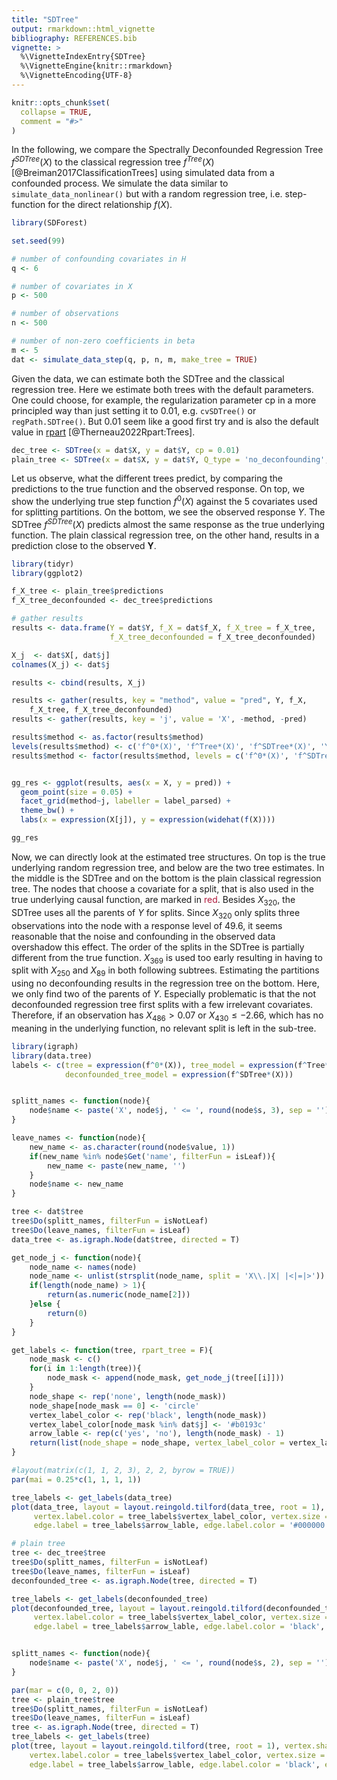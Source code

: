 ```yaml
---
title: "SDTree"
output: rmarkdown::html_vignette
bibliography: REFERENCES.bib
vignette: >
  %\VignetteIndexEntry{SDTree}
  %\VignetteEngine{knitr::rmarkdown}
  %\VignetteEncoding{UTF-8}
---
```


```r
knitr::opts_chunk$set(
  collapse = TRUE,
  comment = "#>"
)
```

In the following, we compare the Spectrally Deconfounded Regression Tree $f^{SDTree}(X)$ to the classical regression tree $f^{Tree}(X)$ [@Breiman2017ClassificationTrees] using simulated data from a confounded process. We simulate the data similar to `simulate_data_nonlinear()` but with a random regression tree, i.e. step-function for the direct relationship $f(X)$.

```r
library(SDForest)

set.seed(99)

# number of confounding covariates in H
q <- 6

# number of covariates in X
p <- 500

# number of observations
n <- 500

# number of non-zero coefficients in beta
m <- 5
dat <- simulate_data_step(q, p, n, m, make_tree = TRUE)
```

Given the data, we can estimate both the SDTree and the classical regression tree. Here we estimate both trees with the default parameters. One could choose, for example, the regularization parameter cp in a more principled way than just setting it to 0.01, e.g. `cvSDTree()` or `regPath.SDTree()`. But 0.01 seem like a good first try and is also the default value in [rpart](https://cran.r-project.org/web/packages/rpart/index.html) [@Therneau2022Rpart:Trees].

```r
dec_tree <- SDTree(x = dat$X, y = dat$Y, cp = 0.01)
plain_tree <- SDTree(x = dat$X, y = dat$Y, Q_type = 'no_deconfounding', cp = 0.01)
```

Let us observe, what the different trees predict, by comparing the predictions to the true function and the observed response. On top, we show the underlying true step function $f^0(X)$ against the 5 covariates used for splitting partitions. On the bottom, we see the observed response $Y$. The SDTree $f^{SDTree}(X)$ predicts almost the same response as the true underlying function. The plain classical regression tree, on the other hand, results in a prediction close to the observed $\mathbf{Y}$.

```r
library(tidyr)
library(ggplot2)

f_X_tree <- plain_tree$predictions
f_X_tree_deconfounded <- dec_tree$predictions

# gather results
results <- data.frame(Y = dat$Y, f_X = dat$f_X, f_X_tree = f_X_tree,
                      f_X_tree_deconfounded = f_X_tree_deconfounded)

X_j  <- dat$X[, dat$j]
colnames(X_j) <- dat$j

results <- cbind(results, X_j)

results <- gather(results, key = "method", value = "pred", Y, f_X, 
    f_X_tree, f_X_tree_deconfounded)
results <- gather(results, key = 'j', value = 'X', -method, -pred)

results$method <- as.factor(results$method)
levels(results$method) <- c('f^0*(X)', 'f^Tree*(X)', 'f^SDTree*(X)', 'Y')
results$method <- factor(results$method, levels = c('f^0*(X)', 'f^SDTree*(X)', 'f^Tree*(X)', 'Y'))


gg_res <- ggplot(results, aes(x = X, y = pred)) +
  geom_point(size = 0.05) +
  facet_grid(method~j, labeller = label_parsed) +
  theme_bw() + 
  labs(x = expression(X[j]), y = expression(widehat(f(X))))

gg_res
```

Now, we can directly look at the estimated tree structures. On top is the true underlying random regression tree, and below are the two tree estimates. In the middle is the SDTree and on the bottom is the plain classical regression tree. The nodes that choose a covariate for a split, that is also used in the true underlying causal function, are marked in <span style="color: #b0193c;">red</span>. Besides $X_{320}$, the SDTree uses all the parents of $Y$ for splits. Since $X_{320}$ only splits three observations into the node with a response level of 49.6, it seems reasonable that the noise and confounding in the observed data overshadow this effect. The order of the splits in the SDTree is partially different from the true function. $X_{369}$ is used too early resulting in having to split with $X_{250}$ and $X_{89}$ in both following subtrees. Estimating the partitions using no deconfounding results in the regression tree on the bottom. Here, we only find two of the parents of $Y$. Especially problematic is that the not deconfounded regression tree first splits with a few irrelevant covariates. Therefore, if an observation has $X_{486} > 0.07$ or $X_{430} \leq -2.66$, which has no meaning in the underlying function, no relevant split is left in the sub-tree.

```r
library(igraph)
library(data.tree)
labels <- c(tree = expression(f^0*(X)), tree_model = expression(f^Tree*(X)), 
            deconfounded_tree_model = expression(f^SDTree*(X)))


splitt_names <- function(node){
    node$name <- paste('X', node$j, ' <= ', round(node$s, 3), sep = '')
}

leave_names <- function(node){
    new_name <- as.character(round(node$value, 1))
    if(new_name %in% node$Get('name', filterFun = isLeaf)){
        new_name <- paste(new_name, '')
    }
    node$name <- new_name
}

tree <- dat$tree
tree$Do(splitt_names, filterFun = isNotLeaf)
tree$Do(leave_names, filterFun = isLeaf)
data_tree <- as.igraph.Node(dat$tree, directed = T)

get_node_j <- function(node){
    node_name <- names(node)
    node_name <- unlist(strsplit(node_name, split = 'X\\.|X| |<|=|>'))
    if(length(node_name) > 1){
        return(as.numeric(node_name[2]))
    }else {
        return(0)
    }
}

get_labels <- function(tree, rpart_tree = F){
    node_mask <- c()
    for(i in 1:length(tree)){
        node_mask <- append(node_mask, get_node_j(tree[[i]]))
    }
    node_shape <- rep('none', length(node_mask))
    node_shape[node_mask == 0] <- 'circle'
    vertex_label_color <- rep('black', length(node_mask))
    vertex_label_color[node_mask %in% dat$j] <- '#b0193c'
    arrow_lable <- rep(c('yes', 'no'), length(node_mask) - 1)
    return(list(node_shape = node_shape, vertex_label_color = vertex_label_color, arrow_lable = arrow_lable))
}

#layout(matrix(c(1, 1, 2, 3), 2, 2, byrow = TRUE))
par(mai = 0.25*c(1, 1, 1, 1))

tree_labels <- get_labels(data_tree)
plot(data_tree, layout = layout.reingold.tilford(data_tree, root = 1), vertex.shape = tree_labels$node_shape, 
     vertex.label.color = tree_labels$vertex_label_color, vertex.size = 25, vertex.color = 'lightblue', edge.arrow.size = 0.5, 
     edge.label = tree_labels$arrow_lable, edge.label.color = '#000000', edge.label.cex = 0.8, main = expression(f^0*(X)))

# plain tree
tree <- dec_tree$tree
tree$Do(splitt_names, filterFun = isNotLeaf)
tree$Do(leave_names, filterFun = isLeaf)
deconfounded_tree <- as.igraph.Node(tree, directed = T)

tree_labels <- get_labels(deconfounded_tree)
plot(deconfounded_tree, layout = layout.reingold.tilford(deconfounded_tree, root = 1), vertex.shape = tree_labels$node_shape, 
     vertex.label.color = tree_labels$vertex_label_color, vertex.size = 25, vertex.color = 'lightblue', edge.arrow.size = 0.5, 
     edge.label = tree_labels$arrow_lable, edge.label.color = 'black', edge.label.cex = 0.8, main = labels$deconfounded_tree_model)


splitt_names <- function(node){
    node$name <- paste('X', node$j, ' <= ', round(node$s, 2), sep = '')
}

par(mar = c(0, 0, 2, 0))
tree <- plain_tree$tree
tree$Do(splitt_names, filterFun = isNotLeaf)
tree$Do(leave_names, filterFun = isLeaf)
tree <- as.igraph.Node(tree, directed = T)
tree_labels <- get_labels(tree)
plot(tree, layout = layout.reingold.tilford(tree, root = 1), vertex.shape = tree_labels$node_shape, 
    vertex.label.color = tree_labels$vertex_label_color, vertex.size = 14, vertex.color = 'lightblue', edge.arrow.size = 0.3, 
    edge.label = tree_labels$arrow_lable, edge.label.color = 'black', edge.label.cex = 0.6, main = labels$tree_model, vertex.label.cex = 0.55)

```

